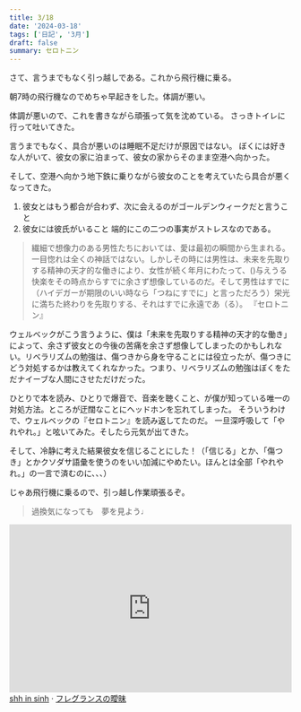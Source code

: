 ```yaml
---
title: 3/18
date: '2024-03-18'
tags: ['日記', '3月']
draft: false
summary: セロトニン
---
```

さて、言うまでもなく引っ越しである。これから飛行機に乗る。

朝7時の飛行機なのでめちゃ早起きをした。体調が悪い。

体調が悪いので、これを書きながら頑張って気を沈めている。
さっきトイレに行って吐いてきた。

言うまでもなく、具合が悪いのは睡眠不足だけが原因ではない。
ぼくには好きな人がいて、彼女の家に泊まって、彼女の家からそのまま空港へ向かった。

そして、空港へ向かう地下鉄に乗りながら彼女のことを考えていたら具合が悪くなってきた。
1. 彼女とはもう都合が合わず、次に会えるのがゴールデンウィークだと言うこと
2. 彼女には彼氏がいること
端的にこの二つの事実がストレスなのである。

>繊細で想像力のある男性たちにおいては、愛は最初の瞬間から生まれる。一目惚れは全くの神話ではない。しかしその時には男性は、未来を先取りする精神の天才的な働きにより、女性が続く年月にわたって、()与えうる快楽をその時点からすでに余さず想像しているのだ。そして男性はすでに（ハイデガーが期限のいい時なら「つねにすでに」と言っただろう）栄光に満ちた終わりを先取りする、それはすでに永遠であ（る）。
>『セロトニン』

ウェルベックがこう言うように、僕は「未来を先取りする精神の天才的な働き」によって、余さず彼女との今後の苦痛を余さず想像してしまったのかもしれない。リベラリズムの勉強は、傷つきから身を守ることには役立ったが、傷つきにどう対処するかは教えてくれなかった。つまり、リベラリズムの勉強はぼくをただナイーブな人間にさせただけだった。

ひとりで本を読み、ひとりで爆音で、音楽を聴くこと、が僕が知っている唯一の対処方法。ところが迂闊なことにヘッドホンを忘れてしまった。
そういうわけで、ウェルベックの『セロトニン』を読み返してたのだ。
一旦深呼吸して「やれやれ。」と呟いてみた。そしたら元気が出てきた。

そして、冷静に考えた結果彼女を信じることにした！（「信じる」とか、「傷つき」とかクソダサ語彙を使うのをいい加減にやめたい。ほんとは全部「やれやれ。」の一言で済むのに、、、）

じゃあ飛行機に乗るので、引っ越し作業頑張るぞ。
>過換気になっても　夢を見よう♩

<iframe width="100%" height="300" scrolling="no" frameborder="no" allow="autoplay" src="https://w.soundcloud.com/player/?url=https%3A//api.soundcloud.com/tracks/927790036&color=%23ff5500&auto_play=false&hide_related=false&show_comments=true&show_user=true&show_reposts=false&show_teaser=true&visual=true"></iframe><div><a href="https://soundcloud.com/in_sinh" title="shh in sinh" target="_blank" >shh in sinh</a> · <a href="https://soundcloud.com/in_sinh/z6rhyhhaqphr" title="フレグランスの曖昧" target="_blank" >フレグランスの曖昧</a></div>